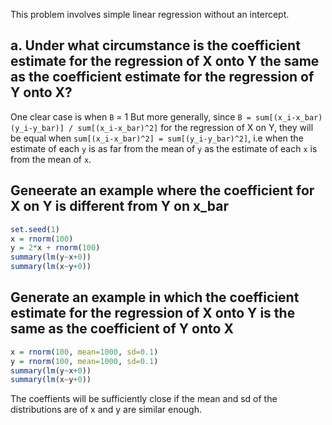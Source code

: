 This problem involves simple linear regression without an intercept. 

## a. Under what circumstance is the coefficient estimate for the regression of X onto Y the same as the coefficient estimate for the regression of Y onto X? 

One clear case is when `B` = 1 
But more generally, since `B = sum[(x_i-x_bar)(y_i-y_bar)] / sum[(x_i-x_bar)^2]` for the regression of X on Y, they will be equal when `sum[(x_i-x_bar)^2] = sum[(y_i-y_bar)^2]`, i.e when the estimate of each `y` is as far from the mean of `y` as the estimate of each `x` is from the mean of `x`. 

## Geneerate an example where the coefficient for X on Y is different from Y on x_bar

```r
set.seed(1)
x = rnorm(100)
y = 2*x + rnorm(100)
summary(lm(y~x+0))
summary(lm(x~y+0))
```

## Generate an example in which the coefficient estimate for the regression of X onto Y is the same as the coefficient of Y onto X 

```r
x = rnorm(100, mean=1000, sd=0.1)
y = rnorm(100, mean=1000, sd=0.1)
summary(lm(y~x+0))
summary(lm(x~y+0))
```

The coeffients will be sufficiently close if the mean and sd of the distributions are of x and y are similar enough. 